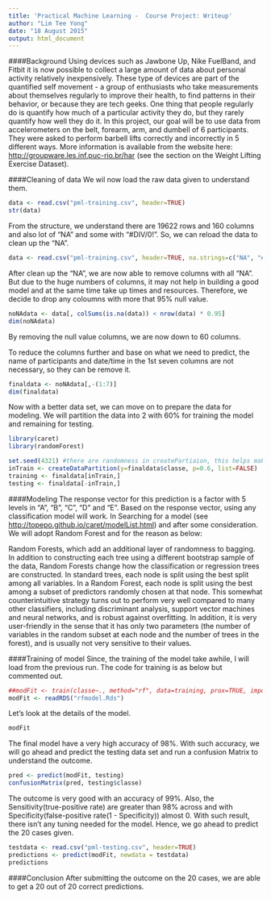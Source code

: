 ```yaml
---
title: 'Practical Machine Learning -  Course Project: Writeup'
author: "Lim Tee Yong"
date: "18 August 2015"
output: html_document
---
```


####Background
Using devices such as Jawbone Up, Nike FuelBand, and Fitbit it is now possible to collect a large amount of data about personal activity relatively inexpensively. These type of devices are part of the quantified self movement - a group of enthusiasts who take measurements about themselves regularly to improve their health, to find patterns in their behavior, or because they are tech geeks. One thing that people regularly do is quantify how much of a particular activity they do, but they rarely quantify how well they do it. In this project, our goal will be to use data from accelerometers on the belt, forearm, arm, and dumbell of 6 participants. They were asked to perform barbell lifts correctly and incorrectly in 5 different ways. More information is available from the website here: <http://groupware.les.inf.puc-rio.br/har> (see the section on the Weight Lifting Exercise Dataset). 

####Cleaning of data
We wil now load the raw data given to understand them.

```r
data <- read.csv("pml-training.csv", header=TRUE)
str(data)
```

From the structure, we understand there are 19622 rows and 160 columns and also lot of "NA" and some with "#DIV/0!". So, we can reload the data to clean up the "NA".

```r
data <- read.csv("pml-training.csv", header=TRUE, na.strings=c("NA", "#DIV/0!"))
```

After clean up the "NA", we are now able to remove columns with all "NA". But due to the huge numbers of columns, it may not help in building a good model and at the same time take up times and resources. Therefore, we decide to drop any coloumns with more that 95% null value.

```r
noNAdata <- data[, colSums(is.na(data)) < nrow(data) * 0.95]
dim(noNAdata)
```

By removing the null value columns, we are now down to 60 columns.

To reduce the columns further and base on what we need to predict, the name of participants and date/time in the 1st seven columns are not necessary, so they can be remove it. 

```r
finaldata <- noNAdata[,-(1:7)]
dim(finaldata)
```

Now with a better data set, we can move on to prepare the data for modeling. We will partition the data into 2 with 60% for training the model and remaining for testing.

```r
library(caret)
library(randomForest)
```


```r
set.seed(4321) #there are randomness in createPartiaion, this helps make our answers consistent
inTrain <- createDataPartition(y=finaldata$classe, p=0.6, list=FALSE)
training <- finaldata[inTrain,]
testing <- finaldata[-inTrain,]
```

####Modeling
The response vector for this prediction is a factor with 5 levels in "A", "B", "C", "D" and "E". Based on the response vector, using any classification model will work. In Searching for a model (see <http://topepo.github.io/caret/modelList.html>) and after some consideration. We will adopt Random Forest and for the reason as below:

Random Forests, which add an additional layer of randomness to bagging. In addition to constructing each tree using a different bootstrap sample of the data, Random Forests change how the classification or regression trees are         constructed. In standard trees, each node is split using the best split among all variables. In a Random Forest,       each node is split using the best among a subset of predictors randomly chosen at that node. This somewhat             counterintuitive strategy turns out to perform very well compared to many other classifiers, including discriminant    analysis, support vector machines and neural networks, and is robust against overfitting. In addition, it is very
user-friendly in the sense that it has only two parameters (the number of variables in the random subset at each
node and the number of trees in the forest), and is usually not very sensitive to their values.

####Training of model
Since, the training of the model take awhile, I will load from the previous run. The code for training is as below but commented out.

```r
##modFit <- train(classe~., method="rf", data=training, prox=TRUE, importance = TRUE)
modFit <- readRDS("rfmodel.Rds")
```

Let's look at the details of the model.

```r
modFit
```

The final model have a very high accuracy of 98%. With such accuracy, we will go ahead and predict the testing data set and run a confusion Matrix to understand the outcome.

```r
pred <- predict(modFit, testing)
confusionMatrix(pred, testing$classe)
```

The outcome is very good with an accuracy of 99%. Also, the Sensitivity(true-positive rate) are greater than 98% across and with Specificity(false-positive rate(1 - Specificity)) almost 0. With such result, there isn't any tuning needed for the model. Hence, we go ahead to predict the 20 cases given.

```r
testdata <- read.csv("pml-testing.csv", header=TRUE)
predictions <- predict(modFit, newdata = testdata)
predictions
```

####Conclusion
After submitting the outcome on the 20 cases, we are able to get a 20 out of 20 correct predictions.


